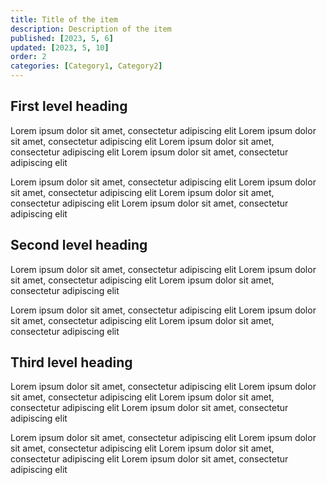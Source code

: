 ```yaml
---
title: Title of the item
description: Description of the item
published: [2023, 5, 6]
updated: [2023, 5, 10]
order: 2
categories: [Category1, Category2]
---
```


## First level heading
Lorem ipsum dolor sit amet, consectetur adipiscing elit Lorem ipsum dolor sit amet, consectetur adipiscing elit Lorem ipsum dolor sit amet, consectetur adipiscing elit Lorem ipsum dolor sit amet, consectetur adipiscing elit

Lorem ipsum dolor sit amet, consectetur adipiscing elit Lorem ipsum dolor sit amet, consectetur adipiscing elit Lorem ipsum dolor sit amet, consectetur adipiscing elit Lorem ipsum dolor sit amet, consectetur adipiscing elit

## Second level heading
Lorem ipsum dolor sit amet, consectetur adipiscing elit Lorem ipsum dolor sit amet, consectetur adipiscing elit Lorem ipsum dolor sit amet, consectetur adipiscing elit

Lorem ipsum dolor sit amet, consectetur adipiscing elit Lorem ipsum dolor sit amet, consectetur adipiscing elit Lorem ipsum dolor sit amet, consectetur adipiscing elit

## Third level heading
Lorem ipsum dolor sit amet, consectetur adipiscing elit Lorem ipsum dolor sit amet, consectetur adipiscing elit Lorem ipsum dolor sit amet, consectetur adipiscing elit Lorem ipsum dolor sit amet, consectetur adipiscing elit

Lorem ipsum dolor sit amet, consectetur adipiscing elit Lorem ipsum dolor sit amet, consectetur adipiscing elit Lorem ipsum dolor sit amet, consectetur adipiscing elit Lorem ipsum dolor sit amet, consectetur adipiscing elit